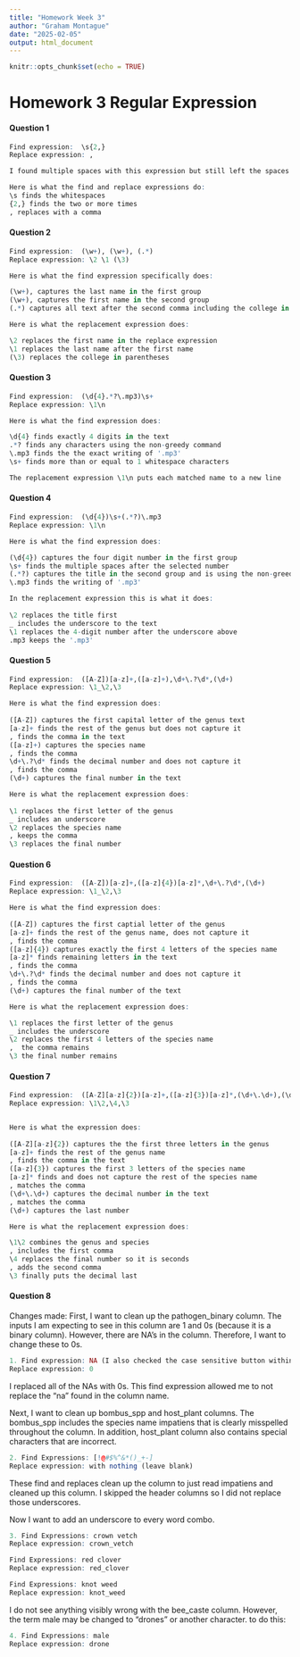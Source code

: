 ```yaml
---
title: "Homework Week 3"
author: "Graham Montague"
date: "2025-02-05"
output: html_document
---
```


```r
knitr::opts_chunk$set(echo = TRUE)
```

# Homework 3 Regular Expression 

#### Question 1

```r
Find expression:  \s{2,}
Replace expression: ,

I found multiple spaces with this expression but still left the spaces between the words. 

Here is what the find and replace expressions do:
\s finds the whitespaces
{2,} finds the two or more times
, replaces with a comma
```

#### Question 2
```r
Find expression:  (\w+), (\w+), (.*)
Replace expression: \2 \1 (\3)

Here is what the find expression specifically does:

(\w+), captures the last name in the first group
(\w+), captures the first name in the second group
(.*) captures all text after the second comma including the college in the third group

Here is what the replacement expression does:

\2 replaces the first name in the replace expression
\1 replaces the last name after the first name
(\3) replaces the college in parentheses
```

#### Question 3

```r
Find expression:  (\d{4}.*?\.mp3)\s+
Replace expression: \1\n

Here is what the find expression does:

\d{4} finds exactly 4 digits in the text
.*? finds any characters using the non-greedy command
\.mp3 finds the the exact writing of '.mp3'
\s+ finds more than or equal to 1 whitespace characters

The replacement expression \1\n puts each matched name to a new line 
```


#### Question 4
```r
Find expression:  (\d{4})\s+(.*?)\.mp3
Replace expression: \1\n

Here is what the find expression does:

(\d{4}) captures the four digit number in the first group
\s+ finds the multiple spaces after the selected number
(.*?) captures the title in the second group and is using the non-greedy command 
\.mp3 finds the writing of '.mp3'

In the replacement expression this is what it does:
  
\2 replaces the title first
_ includes the underscore to the text
\1 replaces the 4-digit number after the underscore above
.mp3 keeps the '.mp3'
```

#### Question 5
```r
Find expression:  ([A-Z])[a-z]+,([a-z]+),\d+\.?\d*,(\d+)
Replace expression: \1_\2,\3

Here is what the find expression does:
  
([A-Z]) captures the first capital letter of the genus text
[a-z]+ finds the rest of the genus but does not capture it
, finds the comma in the text
([a-z]+) captures the species name
, finds the comma
\d+\.?\d* finds the decimal number and does not capture it
, finds the comma
(\d+) captures the final number in the text

Here is what the replacement expression does:
  
\1 replaces the first letter of the genus
_ includes an underscore
\2 replaces the species name
, keeps the comma
\3 replaces the final number
```

#### Question 6
```r
Find expression:  ([A-Z])[a-z]+,([a-z]{4})[a-z]*,\d+\.?\d*,(\d+)
Replace expression: \1_\2,\3

Here is what the find expression does:
  
([A-Z]) captures the first captial letter of the genus
[a-z]+ finds the rest of the genus name, does not capture it
, finds the comma
([a-z]{4}) captures exactly the first 4 letters of the species name
[a-z]* finds remaining letters in the text
, finds the comma
\d+\.?\d* finds the decimal number and does not capture it
, finds the comma
(\d+) captures the final number of the text

Here is what the replacement expression does:

\1 replaces the first letter of the genus
_ includes the underscore
\2 replaces the first 4 letters of the species name
,  the comma remains
\3 the final number remains
```


#### Question 7
```r
Find expression:  ([A-Z][a-z]{2})[a-z]+,([a-z]{3})[a-z]*,(\d+\.\d+),(\d+)
Replace expression: \1\2,\4,\3 


Here is what the expression does:
  
([A-Z][a-z]{2}) captures the the first three letters in the genus
[a-z]+ finds the rest of the genus name
, finds the comma in the text
([a-z]{3}) captures the first 3 letters of the species name
[a-z]* finds and does not capture the rest of the species name
, matches the comma
(\d+\.\d+) captures the decimal number in the text
, matches the comma
(\d+) captures the last number

Here is what the replacement expression does:

\1\2 combines the genus and species
, includes the first comma
\4 replaces the final number so it is seconds
, adds the second comma
\3 finally puts the decimal last
```

#### Question 8
Changes made:
First, I want to clean up the pathogen_binary column. The inputs I am expecting to see in this column are 1 and 0s (because it is a binary column). However, there are NA's in the column. Therefore, I want to change these to 0s.

```r
1. Find expression: NA (I also checked the case sensitive button within the find and replace tab in BBedit)
Replace expression: 0
```

I replaced all of the NAs with 0s. This find expression allowed me to not replace the "na" found in the column name.

Next, I want to clean up bombus_spp and host_plant columns. The bombus_spp includes the species name impatiens that is clearly misspelled throughout the column. In addition, host_plant column also contains special characters that are incorrect.

```r
2. Find Expressions: [!@#$%^&*()_+-]
Replace expression: with nothing (leave blank)
```

These find and replaces clean up the column to just read impatiens and cleaned up this column. I skipped the header columns so I did not replace those underscores. 

Now I want to add an underscore to every word combo. 

```r
3. Find Expressions: crown vetch
Replace expression: crown_vetch

Find Expressions: red clover
Replace expression: red_clover

Find Expressions: knot weed
Replace expression: knot_weed

```

I do not see anything visibly wrong with the bee_caste column. However, the term male may be changed to "drones" or another character. to do this:

```r
4. Find Expressions: male
Replace expression: drone
```












